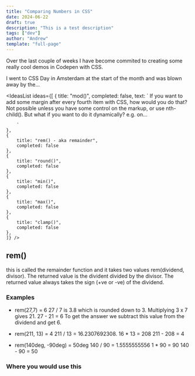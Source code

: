 ```yaml
---
title: "Comparing Numbers in CSS"
date: 2024-06-22
draft: true
description: "This is a test description"
tags: ["dev"]
author: "Andrew"
template: "full-page"
---
```





Over the last couple of weeks I have become commited to creating some really cool demos in Codepen with CSS. 

I went to CSS Day in Amsterdam at the start of the month and was blown away by the...

<IdeasList ideas={[
    {
        title: "mod()",
        completed: false,
        text: `
        If you want to add some margin after every fourth item with CSS, how would you do that?
        Not possible unless you have some control on the markup, or use nth-child(). But what if you want to do it 
        dynamically? e.g. on...
        
        `
    },
    {
        title: "rem() - aka remainder",
        completed: false
    },
    {
        title: "round()",
        completed: false
    },
    {
        title: "min()",
        completed: false
    },
    {
        title: "max()",
        completed: false
    },
    {
        title: "clamp()",
        completed: false
    },
    ]} />

## rem()

this is called the remainder function and it takes two values 
rem(dividend, divisor). The returned value is the divident divided by the divisor.
The returned value always takes the sign (+ve or -ve) of the dividend.

### Examples
- rem(27,7) = 6
  27 / 7 is 3.8 which is rounded down to 3. 
  Multiplying 3 x 7 gives 21. 
  27 - 21 = 6
  To get the answer we subtract this value
  from the dividend and get 6.

- rem(211, 13) = 4
  211 / 13 = 16.2307692308. 
  16 * 13 = 208
  211 - 208 = 4

- rem(140deg, -90deg) = 50deg
  140 / 90 = 1.5555555556
  1 * 90 = 90
  140 - 90 = 50

### Where you would use this
